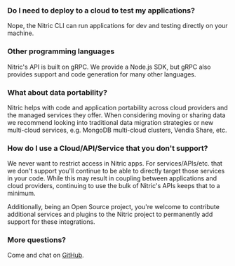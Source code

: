 ### Do I need to deploy to a cloud to test my applications?

Nope, the Nitric CLI can run applications for dev and testing directly on your machine.

### Other programming languages

Nitric's API is built on gRPC. We provide a Node.js SDK, but gRPC also provides support and code generation for many other languages.

### What about data portability?

Nitric helps with code and application portability across cloud providers and the managed services they offer. When considering moving or sharing data we recommend looking into traditional data migration strategies or new multi-cloud services, e.g. MongoDB multi-cloud clusters, Vendia Share, etc.

### How do I use a Cloud/API/Service that you don't support?

We never want to restrict access in Nitric apps. For services/APIs/etc. that we don't support you'll continue to be able to directly target those services in your code. While this may result in coupling between applications and cloud providers, continuing to use the bulk of Nitric's APIs keeps that to a minimum.

Additionally, being an Open Source project, you're welcome to contribute additional services and plugins to the Nitric project to permanently add support for these integrations.

### More questions?

Come and chat on [GitHub](https://github.com/nitrictech/nitric/discussions).